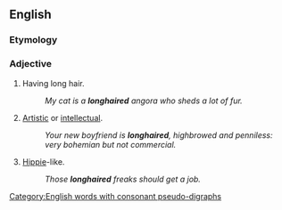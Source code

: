 {{also|long-haired}}
==English==

===Etymology===
{{compound|en|long|haired}}

===Adjective===
{{en-adj}}

# Having long hair.
#: ''My cat is a '''longhaired''' angora who sheds a lot of fur.''
# {{lb|en|sometimes|derogatory}} [[artistic|Artistic]] or [[intellectual]].
#: ''Your new boyfriend is '''longhaired''', highbrowed and penniless: very bohemian but not commercial.''
# {{lb|en|derogatory}} [[hippie|Hippie]]-like.
#: ''Those '''longhaired''' freaks should get a job.''

[[Category:English words with consonant pseudo-digraphs]]